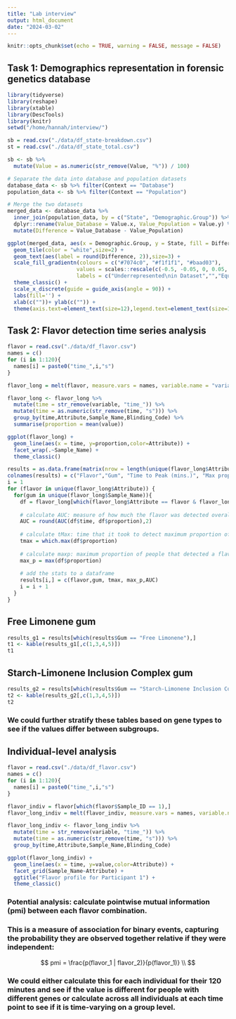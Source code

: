 ```yaml
---
title: "Lab interview"
output: html_document
date: "2024-03-02"
---
```


```r
knitr::opts_chunk$set(echo = TRUE, warning = FALSE, message = FALSE)
```

## Task 1: Demographics representation in forensic genetics database
```r
library(tidyverse)
library(reshape)
library(xtable)
library(DescTools)
library(knitr)
setwd("/home/hannah/interview/")
```


```r
sb = read.csv("./data/df_state-breakdown.csv")
st = read.csv("./data/df_state_total.csv")

sb <- sb %>%
  mutate(Value = as.numeric(str_remove(Value, "%")) / 100)

# Separate the data into database and population datasets
database_data <- sb %>% filter(Context == "Database")
population_data <- sb %>% filter(Context == "Population")

# Merge the two datasets
merged_data <- database_data %>%
  inner_join(population_data, by = c("State", "Demographic.Group")) %>%
  dplyr::rename(Value_Database = Value.x, Value_Population = Value.y) %>%
  mutate(Difference = Value_Database - Value_Population)

```

```r
ggplot(merged_data, aes(x = Demographic.Group, y = State, fill = Difference)) +
  geom_tile(color = "white",size=2) + 
  geom_text(aes(label = round(Difference, 2)),size=3) +
  scale_fill_gradientn(colours = c("#7074c0", "#f1f1f1", "#baad03"),
                      values = scales::rescale(c(-0.5, -0.05, 0, 0.05, 0.5)),
                      labels = c("Underrepresented\nin Dataset","","Equally represented","","Overrepresented\nin Dataset")) +
  theme_classic() +
  scale_x_discrete(guide = guide_axis(angle = 90)) +
  labs(fill='') +
  xlab(c(""))+ ylab(c("")) +
  theme(axis.text=element_text(size=12),legend.text=element_text(size=12),legend.position="right")
```

## Task 2: Flavor detection time series analysis

```r
flavor = read.csv("./data/df_flavor.csv")
names = c()
for (i in 1:120){
  names[i] = paste0("time_",i,"s")
}

flavor_long = melt(flavor, measure.vars = names, variable.name = "variable_names" , value.name = "value")

flavor_long <- flavor_long %>%
  mutate(time = str_remove(variable, "time_")) %>%
  mutate(time = as.numeric(str_remove(time, "s"))) %>% 
  group_by(time,Attribute,Sample_Name,Blinding_Code) %>% 
  summarise(proportion = mean(value))

ggplot(flavor_long) + 
  geom_line(aes(x = time, y=proportion,color=Attribute)) + 
  facet_wrap(.~Sample_Name) +
  theme_classic()

results = as.data.frame(matrix(nrow = length(unique(flavor_long$Attribute)),ncol = 5))
colnames(results) = c("Flavor","Gum", "Time to Peak (mins.)", "Max proportion","AUC")
i = 1
for (flavor in unique(flavor_long$Attribute)) {
  for(gum in unique(flavor_long$Sample_Name)){
    df = flavor_long[which(flavor_long$Attribute == flavor & flavor_long$Sample_Name == gum),]
    
    # calculate AUC: measure of how much the flavor was detected overall
    AUC = round(AUC(df$time, df$proportion),2)
    
    # calculate tMax: time that it took to detect maximum proportion of people detecting that flavor
    tmax = which.max(df$proportion)
    
    # calculate maxp: maximum proportion of people that detected a flavor at a given time
    max_p = max(df$proportion)
    
    # add the stats to a dataframe
    results[i,] = c(flavor,gum, tmax, max_p,AUC)
    i = i + 1
  }
}
```
## Free Limonene gum
```r
results_g1 = results[which(results$Gum == "Free Limonene"),]
t1 <- kable(results_g1[,c(1,3,4,5)])
t1
```

## Starch-Limonene Inclusion Complex gum
```r
results_g2 = results[which(results$Gum == "Starch-Limonene Inclusion Complex"),]
t2 <- kable(results_g2[,c(1,3,4,5)])
t2
```

### We could further stratify these tables based on gene types to see if the values differ between subgroups.

## Individual-level analysis
```r
flavor = read.csv("./data/df_flavor.csv")
names = c()
for (i in 1:120){
  names[i] = paste0("time_",i,"s")
}

flavor_indiv = flavor[which(flavor$Sample_ID == 1),]
flavor_long_indiv = melt(flavor_indiv, measure.vars = names, variable.name = "variable_names" , value.name = "value")

flavor_long_indiv <- flavor_long_indiv %>%
  mutate(time = str_remove(variable, "time_")) %>%
  mutate(time = as.numeric(str_remove(time, "s"))) %>% 
  group_by(time,Attribute,Sample_Name,Blinding_Code) 
```

```r
ggplot(flavor_long_indiv) + 
  geom_line(aes(x = time, y=value,color=Attribute)) + 
  facet_grid(Sample_Name~Attribute) +
  ggtitle("Flavor profile for Participant 1") + 
  theme_classic()
```

### Potential analysis: calculate pointwise mutual information (pmi) between each flavor combination.

### This is a measure of association for binary events, capturing the probability they are observed together relative if they were independent:

$$
pmi = \frac{p(flavor_1 | flavor_2)}{p(flavor_1)} \\
$$

### We could either calculate this for each individual for their 120 minutes and see if the value is different for people with different genes or calculate across all individuals at each time point to see if it is time-varying on a group level.




